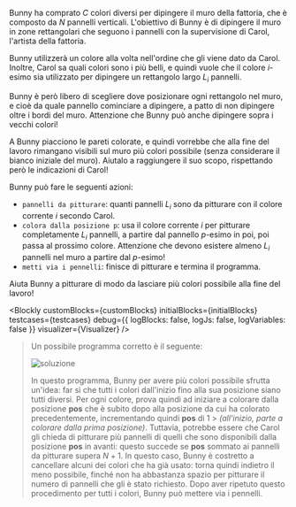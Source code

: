 
Bunny ha comprato $C$ colori diversi per dipingere il muro della fattoria, che è composto
da $N$ pannelli verticali. L'obiettivo di Bunny è di dipingere il muro in zone rettangolari
che seguono i pannelli con la supervisione di Carol, l'artista della fattoria.

Bunny utilizzerà un colore alla volta nell'ordine che gli viene dato da Carol. Inoltre, Carol
sa quali colori sono i più belli, e quindi vuole che il colore $i$-esimo sia utilizzato per
dipingere un rettangolo largo $L_i$ pannelli.

Bunny è però libero di scegliere dove posizionare ogni rettangolo nel muro, e cioè da quale
pannello cominciare a dipingere, a patto di non dipingere oltre i bordi del muro.
Attenzione che Bunny può anche dipingere sopra i vecchi colori!

A Bunny piacciono le pareti colorate, e quindi vorrebbe che alla fine del lavoro rimangano
visibili sul muro più colori possibile (senza considerare il bianco iniziale del muro).
Aiutalo a raggiungere il suo scopo, rispettando però le indicazioni di Carol!

Bunny può fare le seguenti azioni:

- `pannelli da pitturare`: quanti pannelli $L_i$ sono da pitturare con il colore corrente $i$ secondo Carol.
- `colora dalla posizione p`: usa il colore corrente $i$ per pitturare completamente $L_i$
  pannelli, a partire dal pannello $p$-esimo in poi, poi passa al prossimo colore. Attenzione che devono esistere almeno $L_i$
  pannelli nel muro a partire dal $p$-esimo!
- `metti via i pennelli`: finisce di pitturare e termina il programma.

Aiuta Bunny a pitturare di modo da lasciare più colori possibile alla fine del lavoro!

<Blockly
  customBlocks={customBlocks}
  initialBlocks={initialBlocks}
  testcases={testcases}
  debug={{ logBlocks: false, logJs: false, logVariables: false }}
  visualizer={Visualizer}
/>

> Un possibile programma corretto è il seguente:
>
> ![soluzione](sol.png)
>
> In questo programma, Bunny per avere più colori possibile sfrutta un'idea: far sì che tutti i colori dall'inizio
> fino alla sua posizione siano tutti diversi. Per ogni colore, prova quindi ad iniziare a colorare dalla posizione
> **pos** che è subito dopo alla posizione da cui ha colorato precedentemente, incrementando quindi **pos** di $1$ > _(all'inizio, parte a colorare dalla prima posizione)_. Tuttavia, potrebbe essere che Carol gli chieda di pitturare
> più pannelli di quelli che sono disponibili dalla posizione **pos** in avanti: questo succede se **pos** sommato ai
> pannelli da pitturare supera $N+1$. In questo caso, Bunny è costretto a cancellare alcuni dei colori che ha già
> usato: torna quindi indietro il meno possibile, finché non ha abbastanza spazio per pitturare il numero di pannelli
> che gli è stato richiesto. Dopo aver ripetuto questo procedimento per tutti i colori, Bunny può mettere via i pennelli.
